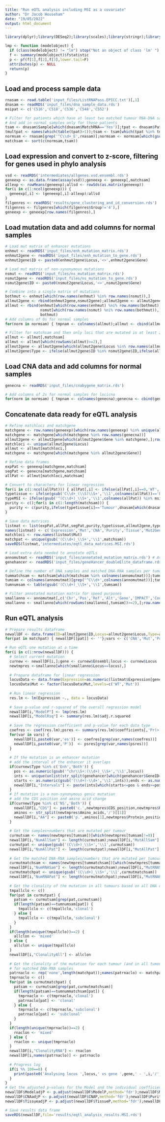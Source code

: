 ```yaml
---
title: "Run eQTL analysis including MSI as a covariate"
author: "Dr Jacob Househam"
date: "19/05/2022"
output: html_document
---
```


```r
library(dplyr);library(DESeq2);library(scales);library(stringr);library(MASS);library(rms)
```

```r
lmp <- function (modelobject) {
  if (class(modelobject) != "lm") stop("Not an object of class 'lm' ")
  f <- summary(modelobject)$fstatistic
  p <- pf(f[1],f[2],f[3],lower.tail=F)
  attributes(p) <- NULL
  return(p)
}
```

## Load and process sample data
```r
rnasam <- read.table('input_files/ListRNAPass.EPICC.txt')[,1]
dnasam <- readRDS('input_files/dna_sample_data.rds')
msipat <- c('C516','C518','C536','C548','C552')

# Filter for patients which have at least two matched tumour RNA-DNA samples
# And add in normal samples only for those patients
tsam <- dnasam$Sample[which(dnasam$MatchRNA=='Yes')];tpat <- dnasam$Patient[which(dnasam$MatchRNA=='Yes')]
tmultpat <- names(which(table(tpat)>1));tsam <- tsam[which(tpat %in% tmultpat)]
normsam <- rnasam[grep('^C\\d+_E',rnasam)];normsam <- normsam[which(gsub('(C\\d+)_\\S+','\\1',normsam) %in% unique(gsub('(C\\d+)_\\S+','\\1',tsam)))]
matchsam <- sort(c(normsam,tsam))
```

## Load expression and convert to z-score, filtering for genes used in phylo analysis
```r
vsd <- readRDS('intermediates/allgenes.vsd.ensembl.rds')
geneexp <- as.data.frame(assay(vsd));geneexp <- geneexp[,matchsam]
allexp <- rowMeans(geneexp);allsd <- rowSds(as.matrix(geneexp))
for(i in c(1:ncol(geneexp))) {
  geneexp[,i] <- (geneexp[,i]-allexp)/allsd
}
filgenres <- readRDS('results/gene_clustering_and_id_conversion.rds')
filgenres <- filgenres[which(filgenres$Group!='4'),]
geneexp <- geneexp[row.names(filgenres),]
```

## Load mutation data and add columns for normal samples
```r
# Load mut matrix of enhancer mutations
enhmut <- readRDS('input_files/enh_mutation_matrix.rds')
enhmut2gene <- readRDS('input_files/enh_mutation_to_gene.rds')
enhmut2gene$ID <- paste0(enhmut2gene$Locus,'<>',enhmut2gene$Gene)

# Load mut matrix of non-synonymous mutations
nsmut <- readRDS('input_files/ns_mutation_matrix.rds')
nsmut2gene <- readRDS('input_files/ns_mutation_to_gene.rds')
nsmut2gene$ID <- paste0(nsmut2gene$Locus,'<>',nsmut2gene$Gene)

# Combine into a single matrix of mutations
bothmut <- enhmut[which(row.names(enhmut) %in% row.names(nsmut)),]
allmut2gene <- rbind(enhmut2gene,nsmut2gene);allmut2gene <- allmut2gene[which(!duplicated(allmut2gene$ID)),]
allmut <- rbind(enhmut[which(row.names(enhmut) %ni% row.names(bothmut)),],
                nsmut[which(row.names(nsmut) %ni% row.names(bothmut)),],
                bothmut)
# Add columns of 0s for normal samples
for(norm in normsam) { tmpnam <- colnames(allmut);allmut <- cbind(allmut,rep(0,nrow(allmut)));colnames(allmut) <- c(tmpnam,norm)}

# Filter for matchsam and then only loci that are mutated in at least 2 matchsam
allmut <- allmut[,matchsam]
allmut <- allmut[which(rowSums(allmut)>=2),]
allmut2gene <- allmut2gene[which(allmut2gene$Locus %in% row.names(allmut)),];row.names(allmut2gene) <- c(1:nrow(allmut2gene))
allmut2gene$Type <- ifelse(allmut2gene$ID %in% nsmut2gene$ID,ifelse(allmut2gene$ID %in% enhmut2gene$ID,'Both','NS'),'Enh')
```

## Load CNA data and add columns for normal samples
```r
genecna <- readRDS('input_files/cnabygene_matrix.rds')

# Add columns of 2s for normal samples for locicna
for(norm in normsam) { tmpnam <- colnames(genecna);genecna <- cbind(genecna,rep(2,nrow(genecna)));colnames(genecna) <- c(tmpnam,norm)}
```

## Concatenate data ready for eQTL analysis
```r
# Refine matchloci and matchgene
matchgene <- row.names(geneexp)[which(row.names(geneexp) %in% unique(allmut2gene$Gene))]
matchgene <- matchgene[which(matchgene %in% row.names(genecna))]
allmut2gene <- allmut2gene[which(allmut2gene$Gene %in% matchgene),];row.names(allmut2gene) <- c(1:nrow(allmut2gene))
matchloci <- unique(allmut2gene$Locus)
allmut <- allmut[matchloci,]
matchgene <- matchgene[which(matchgene %in% allmut2gene$Gene)]

# Refine data frames
expPat <- geneexp[matchgene,matchsam]
segPat <- genecna[matchgene,matchsam]
allPat <- allmut[matchloci,matchsam]

# Convert to characters for linear regression
for(i in c(1:ncol(allPat))) { allPat[,i] <- ifelse(allPat[,i]==0,'WT','Mut')}
typetissue <- ifelse(gsub('C\\d+_(\\S)\\S+','\\1',colnames(allPat))=='E','Normal','Tumour')
typeMSI <- ifelse(gsub('^(C\\d+)_\\S+','\\1',colnames(allPat)) %in% msipat,'MSI','MSS')
purity <- c();for(i in c(1:length(matchsam))) {
  purity <- c(purity,ifelse(typetissue[i]=='Tumour',dnasam[which(dnasam$Sample==matchsam[i]),'Purity'],0))
}

# Save data matrices
listmat <- list(expPat,allPat,segPat,purity,typetissue,allmut2gene,typeMSI)
names(listmat) <- c('Expression','Mut','CNA','Purity','Tissue','Mut2Gene','MSI')
matchloci <- row.names(listmat$Mut)
matchpat <- unique(gsub('(C\\d+)_\\S+','\\1',matchsam))
saveRDS(listmat,'intermediates/eqtl_data_matrices.MSI.rds')

# Load extra data needed to annotate eQTLs
annomutmat <- readRDS('input_files/annotated_mutation_matrix.rds') # Available upon request - file >50MB
genehancer <- readRDS('input_files/geneHancer_doubleElite_dataframe.rds')

# Define the number of DNA samples and matched DNA-RNA samples per tumour
tummatchsam <- matchsam[which(matchsam %in% colnames(annomutmat))];tumnummatchsam <- table(gsub('(C\\d+)_\\S+','\\1',tummatchsam))
tumsam <- colnames(annomutmat)[grep('^C\\d+',colnames(annomutmat))];tumsam <- tumsam[which(gsub('(C\\d+)_\\S+','\\1',tumsam) %in% matchpat)]
tumnumsam <- table(gsub('(C\\d+)_\\S+','\\1',tumsam))

# Filter annotated mutation matrix for speed purposes
smallanno <- annomutmat[,c('Chr','Pos','Ref','Alt','Gene','IMPACT','Consequence','CDS_position','Protein_position','Amino_acids','Locus',tumsam)]
smallanno <- smallanno[which(rowSums(smallanno[,tumsam])>=2),];row.names(smallanno) <- c(1:nrow(smallanno));rm(annomutmat)
```


## Run eQTL analysis
```r
# Prepare results dataframe
newallDF <- data.frame(ID=allmut2gene$ID,Locus=allmut2gene$Locus,Type=allmut2gene$Type,Ensembl=filgenres[allmut2gene$Gene,'ensembl_gene_id'],Gene=filgenres[allmut2gene$Gene,"hgnc_symbol"],Entrez=filgenres[allmut2gene$Gene,"entrezgene"],Intervals='',CDS='',AA='',ModelP=0,ModelRsq=0,Mutes=0,MutP=0,CNAes=0,CNAP=0,Purityes=0,PurityP=0,Tissuees=0,TissueP=0,MSIes=0,MSIP=0,NumRNASam=0,NumRNAPat=0,MutRNASam='',MutRNAPat='',ClonalityRNA='',NumAllSam=0,NumAllPat=0,MutAllSam='',MutAllPat='',ClonalityAll='')
for(pat in matchpat) { newallDF[[pat]] <- ''};vars <- c('CNA','Mut','Purity','Tissue','MSI')

# Run eQTL one mutation at a time
for(i in c(1:nrow(newallDF))) {
  # Select current mutation
  curnew <- newallDF[i,];gene <- curnew$Ensembl;locus <- curnew$Locus
  newtmpres <-smallanno[which(smallanno$Locus==locus),]
  
  # Prepare dataframe for linear regression
  locusData <- data.frame(Expression=as.numeric(listmat$Expression[gene,]),Mut=listmat$Mut[locus,],CNA=listmat$CNA[gene,],Purity=listmat$Purity,Tissue=listmat$Tissue,MSI=typeMSI)
  locusData$Mut <- factor(locusData$Mut,levels=c('WT','Mut'))
  
  # Run linear regression
  res.lm <- lm(Expression ~., data = locusData)
  
  # Save p-value and r-squared of the overall regression model
  newallDF[i,"ModelP"] <- lmp(res.lm)
  newallDF[i,"ModelRsq"] <- summary(res.lm)$adj.r.squared
  
  # Save the regression coefficient and p-value for each data type
  coefres <- coef(res.lm);psres <- summary(res.lm)$coefficients[,'Pr(>|t|)']
  for(var in vars) {
    newallDF[i,paste0(var,'es')] <- coefres[grep(var,names(coefres))]
    newallDF[i,paste0(var,'P')]  <- psres[grep(var,names(psres))]
  }
  
  # If the mutation is an enhancer mutation 
  # add the interval of the enhancer it overlaps
  if(curnew$Type %in% c('Enh','Both')) {
    pos <- as.numeric(gsub('^chr\\S+:(\\d+)_\\S+','\\1',locus))
    ints <- unique(unlist(str_split(genehancer[which(genehancer$GeneID==gene),'Intervals'],';')))
    starts <- as.numeric(gsub('(\\d+)-\\d+','\\1',ints));ends <- as.numeric(gsub('\\d+-(\\d+)','\\1',ints))
    newallDF[i,"Intervals"] <- paste(ints[which(starts<=pos & ends>=pos)],collapse=';')
  }
  # If mutation is a non-synonymous genic mutation
  # add the CDS position and amino acid change
  if(curnew$Type %in% c('NS','Both')) {
    newallDF[i,"CDS"] <- paste0('c.',newtmpres$CDS_position,newtmpres$Ref,'>',newtmpres$Alt)
    aminos <- str_split(newtmpres$Amino_acids,'/')[[1]]
    newallDF[i,"AA"] <- paste0('p.',aminos[1],newtmpres$Protein_position,aminos[2])
  }
  
  # Get the samples+numbers that are mutated per tumour
  curmutsam <- names(newtmpres[tumsam])[which(newtmpres[tumsam]!=0)]
  newallDF[i,"NumAllSam"] <- length(curmutsam);newallDF[i,"MutAllSam"] <- paste(curmutsam,collapse=';')
  curmutpat <- unique(gsub('(C\\d+)_\\S+','\\1',curmutsam))
  newallDF[i,"NumAllPat"] <- length(curmutpat);newallDF[i,"MutAllPat"] <- paste(curmutpat,collapse=';')
  
  # Get the matched DNA-RNA samples/numbers that are mutated per tumour
  curmutmatchsam <- names(newtmpres[tummatchsam])[which(newtmpres[tummatchsam]!=0)]
  newallDF[i,"NumRNASam"] <- length(curmutmatchsam);newallDF[i,"MutRNASam"] <- paste(curmutmatchsam,collapse=';')
  curmutmatchpat <- unique(gsub('(C\\d+)_\\S+','\\1',curmutmatchsam))
  newallDF[i,"NumRNAPat"] <- length(curmutmatchpat);newallDF[i,"MutRNAPat"] <- paste(curmutmatchpat,collapse=';')
  
  # Get the clonality of the mutation in all tumours based on all DNA data
  tmpallclo <- c()
  for(pat in curmutpat) {
    patsam <- curmutsam[grep(pat,curmutsam)]
    if(length(patsam)==tumnumsam[pat]) {
      tmpallclo <- c(tmpallclo,'clonal')
    } else {
      tmpallclo <- c(tmpallclo,'subclonal')
    }
  }
  if(length(unique(tmpallclo))==2) {
    allclon <- 'mixed'
  } else {
    allclon <- unique(tmpallclo)
  }
  newallDF[i,"ClonalityAll"] <- allclon
  
  # Get the clonality of the mutation for each tumour (and in all tumours)
  # for matched DNA-RNA samples
  patrnaclo <- rep('none',length(matchpat));names(patrnaclo) <- matchpat
  tmprnaclo <- c()
  for(pat in curmutmatchpat) {
    patsam <- curmutsam[grep(pat,curmutmatchsam)]
    if(length(patsam)==tumnummatchsam[pat]) {
      tmprnaclo <- c(tmprnaclo,'clonal')
      patrnaclo[pat] <- 'clonal'
    } else {
      tmprnaclo <- c(tmprnaclo,'subclonal')
      patrnaclo[pat] <- 'subclonal'
    }
  }
  if(length(unique(tmprnaclo))==2) {
    rnaclon <- 'mixed'
  } else {
    rnaclon <- unique(tmprnaclo)
  }
  newallDF[i,"ClonalityRNA"] <- rnaclon
  newallDF[i,names(patrnaclo)] <- patrnaclo
  
  # Progress log
  if(i %% 100==0) {
    print(paste0('Analysing locus ',locus,' vs gene ',gene,' - ',i,'/',nrow(newallDF),' (',signif(i/nrow(newallDF)*100,digits = 2),'%)'))
  }
}
# Get the adjusted p-values for the Model and the individual coefficients
newallDF$ModeladjP <- p.adjust(newallDF$ModelP,method='fdr');newallDF$MutadjP <- p.adjust(newallDF$MutP,method='fdr')
newallDF$CNAadjP <- p.adjust(newallDF$CNAP,method='fdr');newallDF$PurityadjP <- p.adjust(newallDF$PurityP,method='fdr')
newallDF$TissueadjP <- p.adjust(newallDF$TissueP,method='fdr');newallDF$MSIadjP <- p.adjust(newallDF$MSIP,method='fdr')

# Save results data frame
saveRDS(newallDF,file='results/eqtl_analysis_results.MSI.rds')
```


